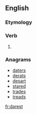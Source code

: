 ==English==

===Etymology===
{{suffix|dare|est|lang=en}}

===Verb===
{{head|en|verb form}}

# {{en-archaic second-person singular of|dare}}

===Anagrams===
* [[daters#English|daters]]
* [[derats#English|derats]]
* [[desart#English|desart]]
* [[stared#English|stared]]
* [[trades#English|trades]]
* [[treads#English|treads]]

[[fr:darest]]